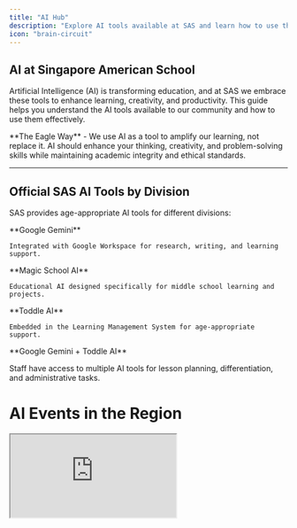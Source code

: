 ```yaml
---
title: "AI Hub"
description: "Explore AI tools available at SAS and learn how to use them effectively and responsibly"
icon: "brain-circuit"
---
```


## AI at Singapore American School

Artificial Intelligence (AI) is transforming education, and at SAS we embrace these tools to enhance learning, creativity, and productivity. This guide helps you understand the AI tools available to our community and how to use them effectively.

<Note>
  **The Eagle Way** - We use AI as a tool to amplify our learning, not replace it. AI should enhance your thinking, creativity, and problem-solving skills while maintaining academic integrity and ethical standards.
</Note>

---

## Official SAS AI Tools by Division

SAS provides age-appropriate AI tools for different divisions:

<CardGroup cols={3}>
  <Card title="High School (9-12)" icon="graduation-cap" color="#1A4190">
    **Google Gemini**

    Integrated with Google Workspace for research, writing, and learning support.
  </Card>
  <Card title="Middle School (6-8)" icon="school" color="#E51322">
    **Magic School AI**

    Educational AI designed specifically for middle school learning and projects.
  </Card>
  <Card title="Elementary (1-5)" icon="child" color="#1A4190">
    **Toddle AI**

    Embedded in the Learning Management System for age-appropriate support.
  </Card>
</CardGroup>

<Card title="Faculty & Staff" icon="chalkboard-user" color="#E51322">
  **Google Gemini + Toddle AI**

  Staff have access to multiple AI tools for lesson planning, differentiation, and administrative tasks.
</Card>

# AI Events in the Region

<iframe src="https://script.google.com/a/macros/sas.edu.sg/s/AKfycbzU5LFBLg1sa_1p0oSyfaAujBrROAw5tsr2OhJ1z_bdc9FjqVD2RzY3-Qrf_KHcH6J5/exec" />

---

### Google Gemini (High School & Staff)

<Card title="Google Gemini - High School Official AI" icon="google" color="#1A4190">
  **Google Gemini** is the official AI tool for High School students and all staff, integrated with Google Workspace at SAS.

  **Access:** Built into Gmail, Google Docs, Google Sheets, Google Slides, and Google Meet
</Card>

<CardGroup cols={2}>
  <Card title="For Students" icon="graduation-cap" color="#E51322">
    - Research assistance
    - Writing support and brainstorming
    - Study help and concept explanations
    - Project planning
    - Language learning
  </Card>
  <Card title="For Faculty & Staff" icon="chalkboard-user" color="#1A4190">
    - Lesson planning
    - Content creation
    - Differentiation support
    - Administrative tasks
    - Communication drafting
  </Card>
</CardGroup>

**Key Features:**

- **Integrated with Google Workspace** - Works directly in Docs, Gmail, Sheets
- **Multi-modal** - Understands text, images, and documents
- **Real-time collaboration** - Use AI while working with others
- **SAS managed** - Monitored and controlled by SAS IT for safety

<Tip>
  [Learn how to use Gemini →](/ai-resources/gemini-guide)
</Tip>

---

## Other AI Tools (For Awareness)

While Gemini is our official tool, you may encounter other AI tools. Here's what you should know:

### ChatGPT (OpenAI)

<AccordionGroup>
  <Accordion title="What is ChatGPT?" icon="comment">
    **ChatGPT** is a conversational AI developed by OpenAI. It's one of the most popular AI tools globally.

    **Access:**

    - Free version: chat.openai.com
    - Paid version (ChatGPT Plus): \$20/month
    - Not officially provided by SAS

    **Capabilities:**

    - General knowledge questions
    - Writing assistance
    - Code generation
    - Creative projects
    - Problem-solving
  </Accordion>
  <Accordion title="SAS Policy on ChatGPT" icon="shield">
    **ChatGPT is NOT officially supported at SAS.**

    **Important Guidelines:**

    - Always use Gemini (official SAS tool) first
    - If using ChatGPT for personal learning, follow academic integrity policies
    - Never share SAS confidential information with ChatGPT
    - Teachers may have specific policies - always ask first
    - Document any AI use in your academic work

    **Data Privacy Concern:** ChatGPT is external to SAS and not managed by our IT department.
  </Accordion>
</AccordionGroup>

### Claude (Anthropic)

<AccordionGroup>
  <Accordion title="What is Claude?" icon="robot">
    **Claude** is an AI assistant developed by Anthropic, focused on safety and helpfulness.

    **Access:**

    - Free version: claude.ai
    - Paid version (Claude Pro): \$20/month
    - Not officially provided by SAS

    **Capabilities:**

    - Long document analysis
    - Complex reasoning
    - Code assistance
    - Research support
    - Nuanced conversations
  </Accordion>
  <Accordion title="SAS Policy on Claude" icon="shield">
    **Claude is NOT officially supported at SAS.**

    **Same guidelines as ChatGPT:**

    - Prefer Gemini (official SAS tool)
    - Follow academic integrity policies if using
    - Don't share SAS confidential information
    - Check with teachers before using for assignments
    - Always cite AI use appropriately
  </Accordion>
</AccordionGroup>

### Microsoft Copilot

<AccordionGroup>
  <Accordion title="What is Microsoft Copilot?" icon="microsoft">
    **Microsoft Copilot** is AI integrated into Microsoft 365 applications (Word, Excel, PowerPoint, Teams).

    **Access:**

    - Available in Microsoft 365 apps
    - Enterprise version requires subscription
    - Check with IT about SAS availability

    **Capabilities:**

    - Document drafting and editing
    - Data analysis in Excel
    - Presentation creation
    - Email composition
    - Meeting summaries
  </Accordion>
  <Accordion title="SAS Availability" icon="circle-question">
    **Status: Check with IT Support**

    Microsoft Copilot may be available for faculty/staff through SAS's Microsoft 365 license. Contact [ithelp@sas.edu.sg](mailto:ithelp@sas.edu.sg) to confirm availability and access.
  </Accordion>
</AccordionGroup>

### Other AI Tools

<Accordion title="Specialized AI Tools" icon="wand-magic-sparkles">
  **You may encounter other AI tools for specific purposes:**

  **Image Generation:**

  - DALL-E (OpenAI)
  - Midjourney
  - Stable Diffusion
  - Adobe Firefly

  **Code Assistance:**

  - GitHub Copilot
  - Replit AI
  - Cursor

  **Research & Writing:**

  - Perplexity AI
  - Quillbot
  - Grammarly (AI-enhanced)

  **Presentation & Design:**

  - Canva Magic (AI features in Canva)
  - Beautiful.ai
  - Gamma

  **SAS Policy:** Unless specifically approved for a project or class, use Gemini as your primary AI tool. Specialized tools should only be used with teacher permission and proper documentation.
</Accordion>

---

## Comparing AI Tools

### Feature Comparison

| Feature                           | Gemini (HS/Staff)   | Magic School (MS) | Toddle AI (ES)     | ChatGPT       | Claude        |
| --------------------------------- | ------------------- | ----------------- | ------------------ | ------------- | ------------- |
| **SAS Official**                  | ✅ HS & Staff        | ✅ Middle School   | ✅ Elementary       | ❌ No          | ❌ No          |
| **Who Can Use**                   | Grades 9-12 + Staff | Grades 6-8        | Grades 1-5 + Staff | Personal only | Personal only |
| **Google Workspace Integration**  | ✅ Yes               | ⚠️ Limited        | ❌ No               | ❌ No          | ❌ No          |
| **LMS Integration**               | ❌ No                | ✅ Yes             | ✅ Yes (Toddle)     | ❌ No          | ❌ No          |
| **Free Access**                   | ✅ Yes (SAS)         | ✅ Yes (SAS)       | ✅ Yes (SAS)        | ✅ Limited     | ✅ Limited     |
| **Data Privacy (SAS Managed)**    | ✅ Yes               | ✅ Yes             | ✅ Yes              | ❌ No          | ❌ No          |
| **Age-Appropriate**               | ✅ HS                | ✅ MS              | ✅ ES               | ⚠️ 13+        | ⚠️ 13+        |
| **Multi-modal (images, text)**    | ✅ Yes               | ✅ Yes             | ⚠️ Limited         | ✅ Yes (Plus)  | ✅ Yes         |
| **Real-time Web Search**          | ✅ Yes               | ⚠️ Limited        | ❌ No               | ⚠️ Limited    | ❌ No          |
| **Academic Integrity Monitoring** | ✅ Yes               | ✅ Yes             | ✅ Yes              | ❌ No          | ❌ No          |

### When to Use Which Tool

<Steps>
  <Step title="Use Your Division's Official AI Tool">
    **High School (Grades 9-12):**

    - Use **Google Gemini** for all schoolwork
    - Integrated with Google Workspace
    - [Gemini Guide](/ai-resources/gemini-guide)

    **Middle School (Grades 6-8):**

    - Use **Magic School AI** for assignments
    - Designed for middle school curriculum
    - Ask your teacher for access instructions

    **Elementary School (Grades 1-5):**

    - Use **Toddle AI** within your LMS
    - Age-appropriate and teacher-guided
    - Embedded in your learning platform

    **Why:** These are SAS-approved, monitored, and age-appropriate
  </Step>
  <Step title="Consider External Tools (With Permission Only)">
    **You might use other tools when:**

    - Teacher explicitly approves a specific tool for a project
    - Comparing AI responses for educational purposes
    - Personal learning outside of assignments
    - Specialized features not in SAS tools

    **Always:** Document your use and follow academic integrity guidelines
  </Step>
  <Step title="Avoid External Tools for Academic Work">
    **Don't use ChatGPT, Claude, or other external AI without permission for:**

    - Graded assignments
    - Tests or quizzes
    - Writing that represents your own work
    - Projects where AI use is prohibited

    **Result:** May violate academic integrity policy
  </Step>
</Steps>

---

## How AI Tools Work

### Understanding AI Basics

<Accordion title="What is a Large Language Model (LLM)?" icon="brain">
  AI tools like Gemini, ChatGPT, and Claude are based on **Large Language Models (LLMs)** - AI systems trained on vast amounts of text data to understand and generate human-like responses.

  **Key Points:**

  - AI predicts the most likely next words based on patterns in training data
  - AI doesn't "know" things like humans - it recognizes patterns
  - Responses are generated, not retrieved from a database
  - AI can make mistakes (called "hallucinations")
  - Quality of output depends on quality of your input (prompts)
</Accordion>

<Accordion title="How to Get Better Results (Prompt Engineering)" icon="message">
  **Effective Prompting:**

  1. **Be Specific**
     - ❌ "Tell me about history"
     - ✅ "Explain the causes of World War II in 3 main points"
  2. **Provide Context**
     - ❌ "Help with my essay"
     - ✅ "I'm writing a 5-paragraph persuasive essay for 10th grade English about renewable energy. Can you help me brainstorm three supporting arguments?"
  3. **Ask for Format**
     - "Explain this in bullet points"
     - "Create a table comparing..."
     - "Write this for a middle school audience"
  4. **Iterate and Refine**
     - Start broad, then get specific
     - Ask follow-up questions
     - Request clarification or examples
  5. **Set Constraints**
     - "In 100 words or less..."
     - "Using only sources from 2020-2024..."
     - "Appropriate for grade 8 reading level..."
</Accordion>

<Accordion title="What AI Can and Cannot Do" icon="scale-balanced">
  **AI Can:** ✅ Explain complex concepts in simpler terms ✅ Generate ideas and brainstorm ✅ Provide examples and analogies ✅ Help organize thoughts and outlines ✅ Draft and edit text ✅ Translate languages ✅ Summarize long documents ✅ Answer questions based on training data

  **AI Cannot:** ❌ Think creatively like humans ❌ Understand context like people ❌ Access real-time information (unless explicitly enabled) ❌ Guarantee accuracy (can produce false information) ❌ Replace critical thinking and learning ❌ Understand emotions and nuance perfectly ❌ Make ethical decisions for you ❌ Access SAS-specific information unless provided
</Accordion>

---

## AI Safety & Privacy

### Data Privacy Considerations

<Warning>
  **NEVER share the following with ANY AI tool:**

  - Personal identification numbers (NRIC, passport, student ID)
  - Passwords or security credentials
  - Financial information (credit cards, bank accounts)
  - Private family information
  - Other students' personal data
  - Confidential SAS information
  - Photos of people without permission
</Warning>

<CardGroup cols={2}>
  <Card title="Gemini (SAS Managed)" icon="shield-check" color="#1A4190">
    **Data Handling:**

    - Managed by SAS IT
    - Subject to SAS data policies
    - Integrated with Google Workspace security
    - Activity may be monitored for safety

    **More Secure For:**

    - School-related work
    - Assignments and projects
    - Collaboration with classmates
  </Card>
  <Card title="External AI Tools" icon="globe" color="#E51322">
    **Data Handling:**

    - NOT managed by SAS
    - Subject to external privacy policies
    - Data may be used for training
    - Limited SAS oversight

    **Use Caution When:**

    - Using for personal learning
    - Sharing any information
    - Working on sensitive topics
  </Card>
</CardGroup>

### Age Restrictions

<Info>
  **Know the age requirements:**

  - **ChatGPT:** 13+ (Free), 18+ (Plus without parental consent)
  - **Claude:** 13+ (with parental consent)
  - **Gemini:** 13+ (18+ in some regions)
  - **Copilot:** Varies by license

  Always check with parents/guardians before creating accounts on external AI platforms.
</Info>

---

## Best Practices for AI Use at SAS

### The SAS AI Framework

<Steps>
  <Step title="1. Use AI to Learn, Not to Replace Learning">
    **Good Use:**

    - Ask AI to explain a difficult concept
    - Have AI generate practice problems
    - Use AI to check your understanding

    **Poor Use:**

    - Copy AI-generated essays without understanding
    - Use AI to complete all your homework
    - Rely on AI instead of learning the material
  </Step>
  <Step title="2. Always Cite AI Use">
    When using AI for any academic work:

    - Document which AI tool you used
    - Explain how you used it
    - Cite AI-generated content appropriately
    - Follow your teacher's citation requirements

    **Example Citation:**

    > "I used Google Gemini to brainstorm initial ideas for this essay and to check grammar in my final draft."
  </Step>
  <Step title="3. Verify AI Information">
    AI can make mistakes!

    - Don't assume AI responses are always accurate
    - Cross-check important facts with reliable sources
    - Verify citations and references AI provides
    - Use critical thinking to evaluate AI output
  </Step>
  <Step title="4. Use AI Ethically">
    Follow [AI Ethics & Responsible Use](/ai-resources/ai-ethics) and [Academic Integrity](/ai-resources/ai-academic-integrity) guidelines:

    - Respect academic honesty policies
    - Don't use AI to cheat
    - Consider bias in AI responses
    - Respect intellectual property
    - Protect privacy (yours and others')
  </Step>
  <Step title="5. Ask When Unsure">
    **Before using AI for any assignment:**

    - Check the assignment instructions
    - Ask your teacher if AI use is permitted
    - Clarify how AI should be cited
    - Understand boundaries and expectations
  </Step>
</Steps>

---

## Getting Started with AI at SAS

### For Students

<Accordion title="New to AI? Start Here" icon="rocket">
  **Step 1: Learn About Gemini** Read the [Gemini Usage Guide](/ai-resources/gemini-guide) to understand SAS's official AI tool.

  **Step 2: Understand the Rules** Review [AI Academic Integrity](/ai-resources/ai-academic-integrity) to know what's allowed.

  **Step 3: Practice Responsibly** Start with low-stakes activities:

  - Ask Gemini to explain a homework concept
  - Have Gemini quiz you on study material
  - Use Gemini to brainstorm project ideas

  **Step 4: Ask Your Teacher** Before using AI for graded work, always confirm it's permitted.
</Accordion>

### For Teachers

<Accordion title="Integrating AI in Your Classroom" icon="chalkboard-user">
  **Resources for Educators:**

  - [Gemini for Educators Guide](/ai-resources/gemini-guide#for-teachers)
  - [Setting AI Policies for Your Class](/ai-resources/ai-academic-integrity#teacher-guidance)
  - [AI Ethics Curriculum](/ai-resources/ai-ethics)

  **Contact EdTech for Support:**

  - Lesson plan integration
  - AI literacy curriculum
  - Student training sessions
  - Policy development

  Email: [edtech@sas.edu.sg](mailto:edtech@sas.edu.sg)
</Accordion>

### For Parents

<Accordion title="Supporting Your Child's AI Learning" icon="users">
  **Understanding AI at SAS:**

  - SAS uses Google Gemini as the official AI tool
  - AI is used to enhance learning, not replace it
  - Academic integrity policies apply to AI use
  - Age-appropriate guidelines are in place

  **Questions to Ask Your Child:**

  - "How are you using AI for schoolwork?"
  - "What has your teacher said about AI for this assignment?"
  - "Can you explain what the AI helped you learn?"

  **Concerns?** Contact your child's teacher or EdTech Support: [edtech@sas.edu.sg](mailto:edtech@sas.edu.sg)
</Accordion>

---

## Frequently Asked Questions

<AccordionGroup>
  <Accordion title="Why does SAS use different AI tools for each division?" icon="question">
    **Age-Appropriate AI:** SAS provides different AI tools based on developmental stages:

    **Gemini (High School):**

    - More sophisticated research capabilities
    - Integration with Google Workspace for older students
    - Appropriate for college-prep academic work

    **Magic School (Middle School):**

    - Designed specifically for middle school curriculum
    - Age-appropriate content and guardrails
    - Educational focus for grades 6-8

    **Toddle AI (Elementary):**

    - Embedded in familiar LMS platform
    - Teacher-supervised and guided
    - Age-appropriate for grades 1-5

    **Benefits:**

    - Safety and appropriateness for each age group
    - Integration with division-specific systems
    - Teacher oversight and monitoring
  </Accordion>
  <Accordion title="Can I use ChatGPT or Claude for personal learning?" icon="house-user">
    **Yes, with guidelines:**

    ✅ **Allowed:**

    - Personal exploration and curiosity
    - Comparing different AI tools
    - Learning about AI technology
    - Non-academic projects

    ⚠️ **Requirements:**

    - Don't share personal or confidential information
    - Follow age restrictions and parental consent
    - Never use for academic work without teacher permission
    - Apply same ethical standards as with Gemini

    ❌ **Not Allowed:**

    - Using for graded assignments without permission
    - Circumventing SAS AI policies
    - Accessing age-inappropriate content
  </Accordion>
  <Accordion title="Will my teacher know if I used AI?" icon="eye">
    **Possibly, yes:**

    1. **AI Detection Tools:** Teachers may use AI detection software
    2. **Writing Patterns:** AI writing often has distinct patterns teachers recognize
    3. **Gemini Activity:** SAS can monitor Gemini use in Google Workspace
    4. **Content Mismatch:** AI output may not match your typical writing style

    **Best Approach:**

    - Always be transparent about AI use
    - Cite AI assistance appropriately
    - Ask permission before using AI
    - Use AI to learn, not to deceive
  </Accordion>
  <Accordion title="Is AI-generated content plagiarism?" icon="copy">
    **It depends on how you use it:**

    **YES, it's plagiarism if:**

    - You submit AI-generated work as entirely your own
    - You don't cite AI assistance
    - You use AI when it's prohibited
    - You copy AI output without understanding it

    **NO, it's not plagiarism if:**

    - You use AI as a learning tool and cite it
    - You transform AI suggestions into your own work
    - Teacher permits AI use and you document it
    - You use AI for brainstorming and verification only

    See [AI Academic Integrity](/ai-resources/ai-academic-integrity) for detailed guidance.
  </Accordion>
  <Accordion title="Can AI help me with math homework?" icon="calculator">
    **Yes, but use it correctly:**

    ✅ **Good Uses:**

    - "Explain how to solve this type of problem"
    - "What steps should I follow for [concept]?"
    - "Check if my answer is correct and explain why"
    - "Generate similar practice problems"

    ❌ **Poor Uses:**

    - "Solve this problem for me" (and copying the answer)
    - Using AI for all homework without learning
    - Not understanding AI's solution process

    **Remember:** Math is about learning problem-solving, not just getting answers. Use AI to understand concepts, not to bypass learning.
  </Accordion>
  <Accordion title="What if AI gives me wrong information?" icon="triangle-exclamation">
    **AI can and does make mistakes!**

    **What to do:**

    1. Always verify important facts with reliable sources
    2. Cross-check AI information, especially for academic work
    3. Don't trust AI blindly - use critical thinking
    4. Ask your teacher if something seems incorrect
    5. Cite multiple sources, not just AI

    **Common AI Mistakes:**

    - Fabricated citations or sources ("hallucinations")
    - Outdated information (training data cutoff)
    - Misunderstanding your question
    - Confident but incorrect responses
    - Bias in responses
  </Accordion>
</AccordionGroup>

---

## Related Resources

<CardGroup cols={2}>
  <Card title="Gemini Usage Guide" icon="google" color="#1A4190" href="/ai-resources/gemini-guide">
    Learn how to use SAS's official AI tool effectively
  </Card>
  <Card title="AI Ethics & Responsible Use" icon="scale-balanced" color="#E51322" href="/ai-resources/ai-ethics">
    Understand ethical considerations when using AI
  </Card>
  <Card title="AI Academic Integrity" icon="certificate" color="#1A4190" href="/ai-resources/ai-academic-integrity">
    Know the rules for AI use in academic work
  </Card>
  <Card title="Google Workspace" icon="google" color="#E51322" href="/guides/accounts/google-workspace">
    Access your SAS Google account and apps
  </Card>
</CardGroup>

---

## Need Help?

<CardGroup cols={2}>
  <Card title="EdTech Support" icon="chalkboard-user" color="#1A4190" href="mailto:edtech@sas.edu.sg">
    Questions about AI tools and policies

    [edtech@sas.edu.sg](mailto:edtech@sas.edu.sg)
  </Card>
  <Card title="Your Teacher" icon="user" color="#E51322">
    Ask about AI use for specific assignments

    Check class policies and expectations
  </Card>
</CardGroup>

<Info>
  **Remember:** AI is a powerful tool that can enhance your learning when used responsibly. Start with Gemini, follow SAS policies, and always maintain academic integrity!
</Info>
